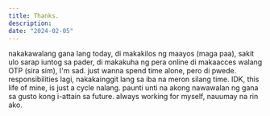 ```yaml
---
title: Thanks.
description:
date: "2024-02-05"
---
```


nakakawalang gana lang today, di makakilos ng maayos (maga paa), sakit ulo sarap iuntog sa pader, di makakuha ng pera online di makaacces walang OTP (sira sim), I'm sad. just wanna spend time alone, pero di pwede. responsibilities lagi, nakakainggit lang sa iba na meron silang time. IDK, this life of mine, is just a cycle nalang. paunti unti na akong nawawalan ng gana sa gusto kong i-attain sa future. always working for myself, nauumay na rin ako.